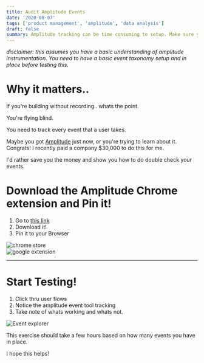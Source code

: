 ```yaml
---
title: Audit Amplitude Events
date: '2020-08-07'
tags: ['product management', 'amplitude', 'data analysis']
draft: false
summary: Amplitude tracking can be time consuming to setup. Make sure you do it right using this chrome extension.
---
```


_disclaimer: this assumes you have a basic understanding of amplitude instrumentation. You need to have a basic event taxonomy setup and in place before testing this._

# Why it matters..

If you're building without recording.. whats the point.

You're flying blind.

You need to track every event that a user takes. 

Maybe you got [Amplitude](https://www.amplitude.com) just now, or you're trying to learn about it. Congrats! I recently paid a company $30,000 to do this for me.

I'd rather save you the money and show you how to do double check your events.


# Download the Amplitude Chrome extension and Pin it!

1. Go to [this link](https://chrome.google.com/webstore/search/amplitude)
2. Download it!
3. Pin it to your Browser

<div className="my-1 px-2 w-full overflow-hidden xl:my-1 xl:px-2 xl:w-1/2">
    <Image alt="chrome store" src="/static/images/amplitude/chrome-store.png" width={700} height={500} />
</div>

<div className="my-1 px-2 w-full overflow-hidden xl:my-1 xl:px-2 xl:w-1/2">
    <Image alt="google extension" src="/static/images/amplitude/google-extension.png" width={300} height={500} />
</div>

---

# Start Testing!
1. Click thru user flows
2. Notice the amplitude event tool tracking
3. Take note of whats working and whats not.

<div className="my-1 px-2 w-full overflow-hidden xl:my-1 xl:px-2 xl:w-1/2">
    <Image alt="Event explorer" src="/static/images/amplitude/event-explorer.png" width={400} height={500} />
</div>


This exercise should take a few hours based on how many events you have in place. 

I hope this helps!

